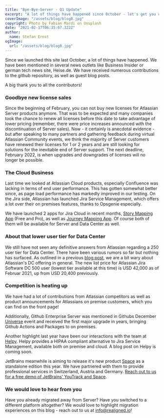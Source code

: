 ```yaml
---
title: "Bye-Bye-Server - Q1 Update"
excerpt: "A lot of things have happened since October - let's get you up to speed"
coverImage: "/assets/blog/blog8.jpg"
copyright: Photo by Fabian Mardi on Unsplash
date: "2021-02-17T06:35:07.322Z"
author:
  name: Stefan Ernst
ogImage:
  url: "/assets/blog/blog8.jpg"
---
```


Since we launched this site last October, a lot of things have happened. We have been mentioned in several news outlets like Business Insider or german tech news site, Heise.de. We have received numerous contributions to the github repository, as well as
guest blog posts.

A big thank you to all the contributors!

### Goodbye new license sales

Since the beginning of February, you can not buy new licenses for Atlassian Server products anymore. That was to be expected and many companies took the chance to renew all licenses before this date to take advantage of lower pricing (remember, there were price increases announced with
the discontinuation of Server sales). Now - it certainly is anecdotal evidence - but after speaking to many partners and gathering feedback during virtual Atlassian Community events, we think the majority of Server customers have renewed their licenses for 1 or 2 years and are still looking
for solutions for the inevitable end of Server support. The next deadline, February 2022, is when upgrades and downgrades of licenses will no longer be possible.

### The Cloud Business

Last time we looked at Atlassian Cloud products, especially Confluence was lacking in terms of end user performance. This has gotten somewhat better since, as page load performance has markedly improved in our testing.
On the Jira side, Atlassian has launched Jira Service Management, which offers a lot over their on premises features, thanks to Opsgenie especially.

We have launched 2 apps for Jira Cloud in recent months, [Story Mapping App](https://storymapping.app) (Free and Pro), as well as [Journey Mapping App](https://journeymapping.app). Of course both of them will be available for Server and Data Center as well.

### About that lower user tier for Data Center

We still have not seen any definitive answers from Atlassian regarding a 250 user tier for Data Center. There have been various rumors so far but nothing has surfaced. As outlined in a previous [blog post](/posts/betting-on-datacenter), we are a bit wary about Atlassian's DC offering in general.
The new list price for Atlassian Jira Software DC 500 user (lowest tier available at this time) is USD 42,000 as of Februar 2021, up from USD 20,400 previously.

### Competition is heating up

We have had a lot of contributions from Atlassian competitors as well as product announcements for Atlassians on premise customers, which you can find on the front page!

Additionally, Github Enterprise Server was mentioned in Githubs December [Universe](https://githubuniverse.com/) event and received the first major upgrade in years, bringing Github Actions and Packages to on premises.

Another highlight last year have been our interactions with the team at [Helpy](https://helpy.io/). Helpy provides a HIPAA compliant alternative to Jira Service Management, available both on premise and cloud.
A blog post on Helpy is coming soon.

JetBrains meanwhile is aiming to release it's new product [Space](https://www.jetbrains.com/space/buy/?billing=yearly#standalone) as a standalone edition this year.
We have partnered with them to provide professional services in Switzerland, Austria and Germany. [Reach out to us for a free demo of JetBrains' YouTrack and Space](https://realigned.ch/jetbrains).

### We would love to hear from you

Have you already migrated away from Server? Have you switched to a different platform altogether? We would love to highlight migration experiences on this blog - reach out to us at [info@realigned.io](mailto:info@realigned.io)!
